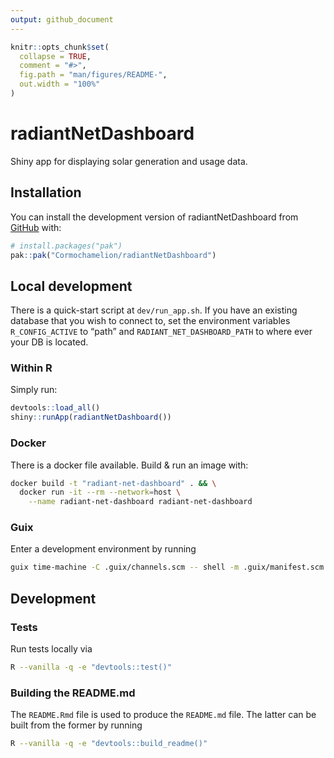 ```yaml
---
output: github_document
---
```


<!-- README.md is generated from README.Rmd. Please edit that file -->

```r
knitr::opts_chunk$set(
  collapse = TRUE,
  comment = "#>",
  fig.path = "man/figures/README-",
  out.width = "100%"
)
```

# radiantNetDashboard

Shiny app for displaying solar generation and usage data.

## Installation

You can install the development version of radiantNetDashboard from
[GitHub](https://github.com/) with:

``` r
# install.packages("pak")
pak::pak("Cormochamelion/radiantNetDashboard")
```

## Local development

There is a quick-start script at `dev/run_app.sh`. If you have an existing
database that you wish to connect to, set the environment variables
`R_CONFIG_ACTIVE` to "path" and `RADIANT_NET_DASHBOARD_PATH` to where ever
your DB is located.

### Within R

Simply run:

```r
devtools::load_all()
shiny::runApp(radiantNetDashboard())
```

### Docker

There is a docker file available. Build & run an image with:

```sh
docker build -t "radiant-net-dashboard" . && \
  docker run -it --rm --network=host \
    --name radiant-net-dashboard radiant-net-dashboard
```

### Guix

Enter a development environment by running

```sh
guix time-machine -C .guix/channels.scm -- shell -m .guix/manifest.scm
```

## Development

### Tests

Run tests locally via

```sh
R --vanilla -q -e "devtools::test()"
```

### Building the README.md

The `README.Rmd` file is used to produce the `README.md` file. The latter can
be built from the former by running

```sh
R --vanilla -q -e "devtools::build_readme()"
```

